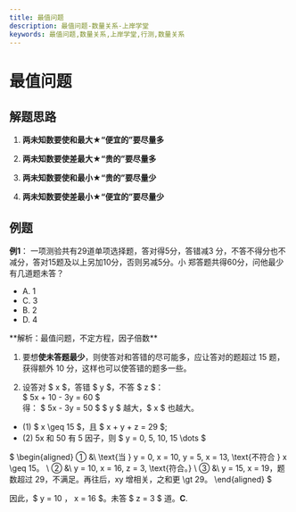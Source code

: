 ```yaml
---
title: 最值问题
description: 最值问题-数量关系-上岸学堂
keywords: 最值问题,数量关系,上岸学堂,行测,数量关系
---
```






# 最值问题

## 解题思路
1. **两未知数要使和最大★“便宜的”要尽量多**

2. **两未知数要使差最大★“贵的”要尽量多**

3. **两未知数要使和最小★“贵的”要尽量少**

4. **两未知数要使差最小★“便宜的”要尽量少**


## 例题

**例1**：
一项测验共有29道单项选择题，答对得5分，答错减3
分，不答不得分也不减分，答对15题及以上另加10分，否则另减5分。小
郑答题共得60分，问他最少有几道题未答？

- A. 1                
- C. 3                
- B. 2 
- D. 4

<BlurredAnswer>
**解析：最值问题，不定方程，因子倍数**

1. 要想**使未答题最少**，则使答对和答错的尽可能多，应让答对的题超过 15 题，获得额外 10 分，这样也可以使答错的题多一些。

2. 设答对 $ x $，答错 $ y $，不答 $ z $：  
$
5x + 10 - 3y = 60
$  
得：
$
5x - 3y = 50
$
$ y $ 越大，$ x $ 也越大。

- (1) $ x \geq 15 $，且 $ x + y + z = 29 $;
- (2) 5x 和 50 有 5 因子，则 $ y = 0, 5, 10, 15 \dots $

$
\begin{aligned}
① &\ \text{当 } y = 0, x = 10, y = 5, x = 13, \text{不符合 } x \geq 15。 \\
② &\ y = 10, x = 16, z = 3, \text{符合。} \\
③ &\ y = 15, x = 19，题数超过 29，不满足。再往后，xy 增相关，之和更 \gt 29。
\end{aligned}
$

因此，$ y = 10 $，$ x = 16 $。未答 $ z = 3 $ 道。**C**.
</BlurredAnswer>

